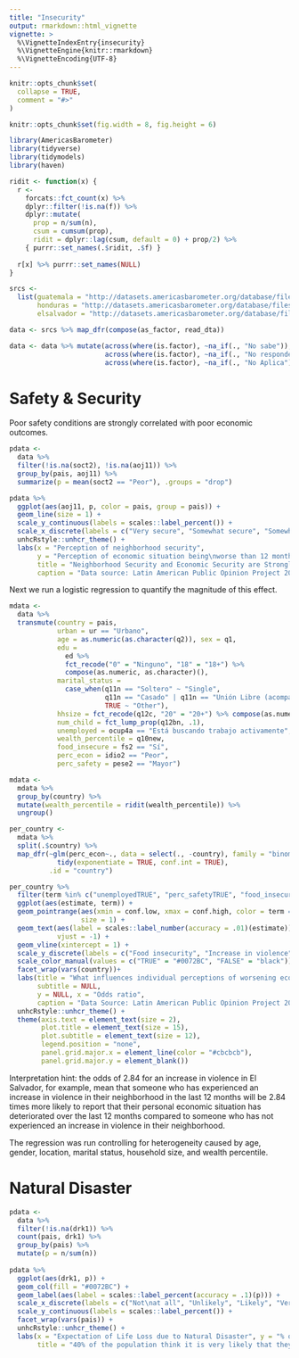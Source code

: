 ```yaml
---
title: "Insecurity"
output: rmarkdown::html_vignette
vignette: >
  %\VignetteIndexEntry{insecurity}
  %\VignetteEngine{knitr::rmarkdown}
  %\VignetteEncoding{UTF-8}
---
```


```r
knitr::opts_chunk$set(
  collapse = TRUE,
  comment = "#>"
)

knitr::opts_chunk$set(fig.width = 8, fig.height = 6)
```

```r
library(AmericasBarometer)
library(tidyverse)
library(tidymodels)
library(haven)

ridit <- function(x) {
  r <-
    forcats::fct_count(x) %>%
    dplyr::filter(!is.na(f)) %>%
    dplyr::mutate(
      prop = n/sum(n),
      csum = cumsum(prop),
      ridit = dplyr::lag(csum, default = 0) + prop/2) %>%
    { purrr::set_names(.$ridit, .$f) }
  
  r[x] %>% purrr::set_names(NULL)
}

srcs <-
  list(guatemala = "http://datasets.americasbarometer.org/database/files/Guatemala%20LAPOP%20AmericasBarometer%202019%20v1.0_W.dta",
       honduras = "http://datasets.americasbarometer.org/database/files/Honduras%20LAPOP%20AmericasBarometer%202018%20v1.0_W.dta",
       elsalvador = "http://datasets.americasbarometer.org/database/files/ElSalvador%20LAPOP%20AmericasBarometer%202018%20v1.0_W.dta")

data <- srcs %>% map_dfr(compose(as_factor, read_dta))

data <- data %>% mutate(across(where(is.factor), ~na_if(., "No sabe")), 
                        across(where(is.factor), ~na_if(., "No responde")),
                        across(where(is.factor), ~na_if(., "No Aplica")))
```

# Safety & Security

Poor safety conditions are strongly correlated with poor economic outcomes.

```r
pdata <- 
  data %>% 
  filter(!is.na(soct2), !is.na(aoj11)) %>% 
  group_by(pais, aoj11) %>% 
  summarize(p = mean(soct2 == "Peor"), .groups = "drop")

pdata %>% 
  ggplot(aes(aoj11, p, color = pais, group = pais)) + 
  geom_line(size = 1) +
  scale_y_continuous(labels = scales::label_percent()) +
  scale_x_discrete(labels = c("Very secure", "Somewhat secure", "Somewhat insecure", "Very insecure")) +
  unhcRstyle::unhcr_theme() +
  labs(x = "Perception of neighborhood security", 
       y = "Perception of economic situation being\nworse than 12 months earlier\n(% of population)",
       title = "Neighborhood Security and Economic Security are Strongly Related",
       caption = "Data source: Latin American Public Opinion Project 2018/2019")
```

Next we run a logistic regression to quantify the magnitude of this effect.

```r
mdata <-
  data %>%
  transmute(country = pais,
            urban = ur == "Urbano",
            age = as.numeric(as.character(q2)), sex = q1,
            edu =
              ed %>%
              fct_recode("0" = "Ninguno", "18" = "18+") %>%
              compose(as.numeric, as.character)(),
            marital_status = 
              case_when(q11n == "Soltero" ~ "Single",
                        q11n == "Casado" | q11n == "Unión Libre (acompañado)" ~ "Couple",
                        TRUE ~ "Other"),
            hhsize = fct_recode(q12c, "20" = "20+") %>% compose(as.numeric, as.character)(),
            num_child = fct_lump_prop(q12bn, .1),
            unemployed = ocup4a == "Está buscando trabajo activamente",
            wealth_percentile = q10new,
            food_insecure = fs2 == "Sí",
            perc_econ = idio2 == "Peor",
            perc_safety = pese2 == "Mayor")

mdata <- 
  mdata %>% 
  group_by(country) %>% 
  mutate(wealth_percentile = ridit(wealth_percentile)) %>% 
  ungroup()

per_country <-
  mdata %>%
  split(.$country) %>%
  map_dfr(~glm(perc_econ~., data = select(., -country), family = "binomial") %>%
            tidy(exponentiate = TRUE, conf.int = TRUE),
          .id = "country")

per_country %>% 
  filter(term %in% c("unemployedTRUE", "perc_safetyTRUE", "food_insecureTRUE")) %>% 
  ggplot(aes(estimate, term)) + 
  geom_pointrange(aes(xmin = conf.low, xmax = conf.high, color = term == "perc_safetyTRUE"),
                  size = 1) + 
  geom_text(aes(label = scales::label_number(accuracy = .01)(estimate)), 
            vjust = -1) +
  geom_vline(xintercept = 1) +
  scale_y_discrete(labels = c("Food insecurity", "Increase in violence", "Unemployment")) +
  scale_color_manual(values = c("TRUE" = "#0072BC", "FALSE" = "black")) +
  facet_wrap(vars(country))+
  labs(title = "What influences individual perceptions of worsening economic conditions?", 
       subtitle = NULL,
       y = NULL, x = "Odds ratio",
       caption = "Data Source: Latin American Public Opinion Project 2018/2019") +
  unhcRstyle::unhcr_theme() +
  theme(axis.text = element_text(size = 2),
        plot.title = element_text(size = 15),
        plot.subtitle = element_text(size = 12),
        legend.position = "none",
        panel.grid.major.x = element_line(color = "#cbcbcb"), 
        panel.grid.major.y = element_blank()) 
```

Interpretation hint: the odds of 2.84 for an increase in violence in El Salvador, for example, mean that someone who has experienced an increase in violence in their neighborhood in the last 12 months will be 2.84 times more likely to report that their personal economic situation has deteriorated over the last 12 months compared to someone who has not experienced an increase in violence in their neighborhood.

The regression was run controlling for heterogeneity caused by age, gender, location, marital status, household size, and wealth percentile.

# Natural Disaster

```r
pdata <- 
  data %>% 
  filter(!is.na(drk1)) %>% 
  count(pais, drk1) %>% 
  group_by(pais) %>% 
  mutate(p = n/sum(n))
  
pdata %>% 
  ggplot(aes(drk1, p)) + 
  geom_col(fill = "#0072BC") +
  geom_label(aes(label = scales::label_percent(accuracy = .1)(p))) +
  scale_x_discrete(labels = c("Not\nat all", "Unlikely", "Likely", "Very\nlikely")) +
  scale_y_continuous(labels = scales::label_percent()) +
  facet_wrap(vars(pais)) +
  unhcRstyle::unhcr_theme() +
  labs(x = "Expectation of Life Loss due to Natural Disaster", y = "% of population",
       title = "40% of the population think it is very likely that they or a family member\nwill be affected by natural disaster in the next 25 years")
```

